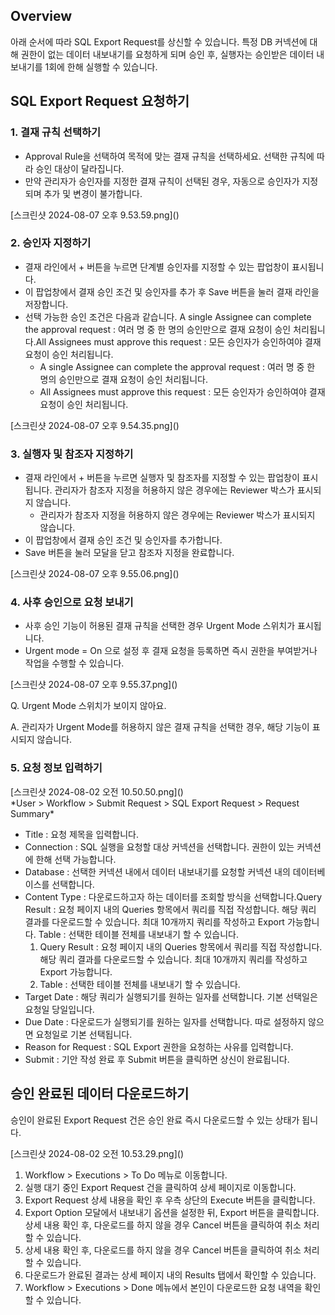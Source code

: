 ## Overview
아래 순서에 따라 SQL Export Request를 상신할 수 있습니다. 특정 DB 커넥션에 대해 권한이 없는 데이터 내보내기를 요청하게 되며 승인 후, 실행자는 승인받은 데이터 내보내기를 1회에 한해 실행할 수 있습니다.

## SQL Export Request 요청하기
### 1. 결재 규칙 선택하기
* Approval Rule을 선택하여 목적에 맞는 결재 규칙을 선택하세요. 선택한 규칙에 따라 승인 대상이 달라집니다.
* 만약 관리자가 승인자를 지정한 결재 규칙이 선택된 경우, 자동으로 승인자가 지정되며 추가 및 변경이 불가합니다.

<p align="center">
<div>[스크린샷 2024-08-07 오후 9.53.59.png]()</div>
</p>

### 2. 승인자 지정하기
* 결재 라인에서 + 버튼을 누르면 단계별 승인자를 지정할 수 있는 팝업창이 표시됩니다.
* 이 팝업창에서 결재 승인 조건 및 승인자를 추가 후 Save 버튼을 눌러 결재 라인을 저장합니다.
* 선택 가능한 승인 조건은 다음과 같습니다. A single Assignee can complete the approval request : 여러 명 중 한 명의 승인만으로 결재 요청이 승인 처리됩니다.All Assignees must approve this request : 모든 승인자가 승인하여야 결재 요청이 승인 처리됩니다.
  * A single Assignee can complete the approval request : 여러 명 중 한 명의 승인만으로 결재 요청이 승인 처리됩니다.
  * All Assignees must approve this request : 모든 승인자가 승인하여야 결재 요청이 승인 처리됩니다.

<p align="center">
<div>[스크린샷 2024-08-07 오후 9.54.35.png]()</div>
</p>

### 3. 실행자 및 참조자 지정하기
* 결재 라인에서 + 버튼을 누르면 실행자 및 참조자를 지정할 수 있는 팝업창이 표시됩니다. 관리자가 참조자 지정을 허용하지 않은 경우에는 Reviewer 박스가 표시되지 않습니다.
  * 관리자가 참조자 지정을 허용하지 않은 경우에는 Reviewer 박스가 표시되지 않습니다.
* 이 팝업창에서 결재 승인 조건 및 승인자를 추가합니다.
* Save 버튼을 눌러 모달을 닫고 참조자 지정을 완료합니다.

<p align="center">
<div>[스크린샷 2024-08-07 오후 9.55.06.png]()</div>
</p>

### 4. 사후 승인으로 요청 보내기
* 사후 승인 기능이 허용된 결재 규칙을 선택한 경우 Urgent Mode 스위치가 표시됩니다.
* Urgent mode = On 으로 설정 후 결재 요청을 등록하면 즉시 권한을 부여받거나 작업을 수행할 수 있습니다.

<p align="center">
<div>[스크린샷 2024-08-07 오후 9.55.37.png]()</div>
</p>

Q. Urgent Mode 스위치가 보이지 않아요.

A. 관리자가 Urgent Mode를 허용하지 않은 결재 규칙을 선택한 경우, 해당 기능이 표시되지 않습니다.

### 5. 요청 정보 입력하기
<p align="center">
<div>[스크린샷 2024-08-02 오전 10.50.50.png]()</div>
*User &gt; Workflow &gt; Submit Request &gt; SQL Export Request &gt; Request Summary*
</p>

* Title : 요청 제목을 입력합니다.
* Connection : SQL 실행을 요청할 대상 커넥션을 선택합니다. 권한이 있는 커넥션에 한해 선택 가능합니다.
* Database : 선택한 커넥션 내에서 데이터 내보내기를 요청할 커넥션 내의 데이터베이스를 선택합니다.
* Content Type : 다운로드하고자 하는 데이터를 조회할 방식을 선택합니다.Query Result : 요청 페이지 내의 Queries 항목에서 쿼리를 직접 작성합니다. 해당 쿼리 결과를 다운로드할 수 있습니다. 최대 10개까지 쿼리를 작성하고 Export 가능합니다. Table : 선택한 테이블 전체를 내보내기 할 수 있습니다.
  1. Query Result : 요청 페이지 내의 Queries 항목에서 쿼리를 직접 작성합니다. 해당 쿼리 결과를 다운로드할 수 있습니다. 최대 10개까지 쿼리를 작성하고 Export 가능합니다.
  2. Table : 선택한 테이블 전체를 내보내기 할 수 있습니다.
* Target Date : 해당 쿼리가 실행되기를 원하는 일자를 선택합니다. 기본 선택일은 요청일 당일입니다.
* Due Date : 다운로드가 실행되기를 원하는 일자를 선택합니다. 따로 설정하지 않으면 요청일로 기본 선택됩니다.
* Reason for Request : SQL Export 권한을 요청하는 사유를 입력합니다.
* Submit : 기안 작성 완료 후 Submit 버튼을 클릭하면 상신이 완료됩니다.

## 승인 완료된 데이터 다운로드하기
승인이 완료된 Export Request 건은 승인 완료 즉시 다운로드할 수 있는 상태가 됩니다.

<p align="center">
<div>[스크린샷 2024-08-02 오전 10.53.29.png]()</div>
</p>

1. Workflow > Executions > To Do 메뉴로 이동합니다.
2. 실행 대기 중인 Export Request 건을 클릭하여 상세 페이지로 이동합니다.
3. Export Request 상세 내용을 확인 후 우측 상단의 Execute 버튼을 클릭합니다.
4. Export Option 모달에서 내보내기 옵션을 설정한 뒤, Export 버튼을 클릭합니다.상세 내용 확인 후, 다운로드를 하지 않을 경우 Cancel 버튼을 클릭하여 취소 처리할 수 있습니다.
  1. 상세 내용 확인 후, 다운로드를 하지 않을 경우 Cancel 버튼을 클릭하여 취소 처리할 수 있습니다.
5. 다운로드가 완료된 결과는 상세 페이지 내의 Results 탭에서 확인할 수 있습니다.
6. Workflow > Executions > Done 메뉴에서 본인이 다운로드한 요청 내역을 확인할 수 있습니다.
